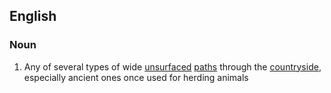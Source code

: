 ==English==

===Noun===
{{wikipedia}}
{{en-noun|head=[[green]] [[lane]]}}

# {{context|British|lang=en}} Any of several types of wide [[unsurfaced]] [[path]]s through the [[countryside]], especially ancient ones once used for herding animals